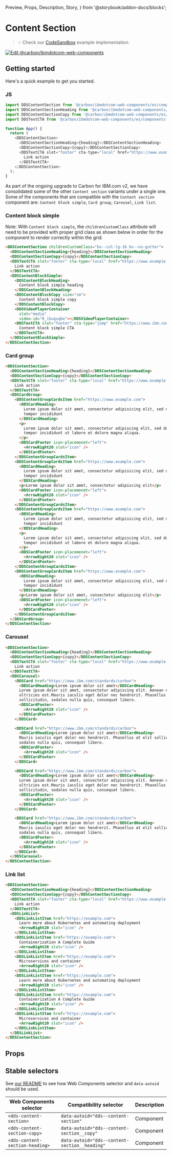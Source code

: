   Preview,
  Props,
  Description,
  Story,
} from '@storybook/addon-docs/blocks';

# Content Section

> 💡 Check our
> [CodeSandbox](https://githubbox.com/carbon-design-system/carbon-for-ibm-dotcom/tree/v1/packages/web-components/examples/codesandbox/components-react/content-section)
> example implementation.

[![Edit @carbon/ibmdotcom-web-components](https://codesandbox.io/static/img/play-codesandbox.svg)](https://githubbox.com/carbon-design-system/carbon-for-ibm-dotcom/tree/v1/packages/web-components/examples/codesandbox/components-react/content-section)

## Getting started

Here's a quick example to get you started.

### JS

```javascript
import DDSContentSection from '@carbon/ibmdotcom-web-components/es/components-react/content-section/content-section';
import DDSContentSectionHeading from '@carbon/ibmdotcom-web-components/es/components-react/content-section/content-section-heading';
import DDSContentSectionCopy from '@carbon/ibmdotcom-web-components/es/components-react/content-section/content-section-copy';
import DDSTextCTA from '@carbon/ibmdotcom-web-components/es/components-react/cta/text-cta';

function App() {
  return (
    <DDSContentSection>
      <DDSContentSectionHeading>{heading}</DDSContentSectionHeading>
      <DDSContentSectionCopy>{copy}</DDSContentSectionCopy>
      <DDSTextCTA slot="footer" cta-type="local" href="https://www.example.com">
        Link action
      </DDSTextCTA>
    </DDSContentSection>
  );
}
```

As part of the ongoing upgrade to Carbon for IBM.com v2, we have consolidated
some of the other `Content section` variants under a single one. Some of the
components that are compatible with the `Content section` component are:
`Content block simple`, `Card group`, `Carousel`, `Link list`.

### Content block simple

Note: With `Content block simple`, the `childrenCustomClass` attribute will need
to be provided with proper grid class as shown below in order for the component
to render correctly within the grid.

```html
<DDSContentSection childrenCustomClass="bx--col-lg-16 bx--no-gutter">
  <DDSContentSectionHeading>{heading}</DDSContentSectionHeading>
  <DDSContentSectionCopy>{copy}</DDSContentSectionCopy>
  <DDSTextCTA slot="footer" cta-type="local" href="https://www.example.com">
    Link action
  </DDSTextCTA>
  <DDSContentBlockSimple>
    <DDSContentBlockHeading>
      Content block simple heading
    </DDSContentBlockHeading>
    <DDSContentBlockCopy size="sm">
      Content block simple copy
    </DDSContentBlockCopy>
    <DDSVideoPlayerContainer
      slot="media"
      video-id="0_ibuqxqbe"></DDSVideoPlayerContainer>
    <DDSTextCTA slot="footer" cta-type="jump" href="https://www.ibm.com">
      Content block simple CTA
    </DDSTextCTA>
  </DDSContentBlockSimple>
</DDSContentSection>
```

### Card group

```html
<DDSContentSection>
  <DDSContentSectionHeading>{heading}</DDSContentSectionHeading>
  <DDSContentSectionCopy>{copy}</DDSContentSectionCopy>
  <DDSTextCTA slot="footer" cta-type="local" href="https://www.example.com">
    Link action
  </DDSTextCTA>
  <DDSCardGroup>
    <DDSContentGroupCardsItem href="https://www.example.com">
      <DDSCardHeading>
        Lorem ipsum dolor sit amet, consectetur adipisicing elit, sed do eiusmod
        tempor incididunt
      </DDSCardHeading>
      <p>
        Lorem ipsum dolor sit amet, consectetur adipiscing elit, sed do eiusmod
        tempor incididunt ut labore et dolore magna aliqua.
      </p>
      <DDSCardFooter icon-placemenet="left">
        <ArrowRight20 slot="icon" />
      </DDSCardFooter>
    </DDSContentGroupCardsItem>
    <DDSContentGroupCardsItem href="https://www.example.com">
      <DDSCardHeading>
        Lorem ipsum dolor sit amet, consectetur adipisicing elit, sed do eiusmod
        tempor incididunt
      </DDSCardHeading>
      <p>Lorem ipsum dolor sit amet, consectetur adipiscing elit</p>
      <DDSCardFooter icon-placemenet="left">
        <ArrowRight20 slot="icon" />
      </DDSCardFooter>
    </DDSContentGroupCardsItem>
    <DDSContentGroupCardsItem href="https://www.example.com">
      <DDSCardHeading>
        Lorem ipsum dolor sit amet, consectetur adipisicing elit, sed do eiusmod
        tempor incididunt
      </DDSCardHeading>
      <p>
        Lorem ipsum dolor sit amet, consectetur adipiscing elit, sed do eiusmod
        tempor incididunt ut labore et dolore magna aliqua.
      </p>
      <DDSCardFooter icon-placemenet="left">
        <ArrowRight20 slot="icon" />
      </DDSCardFooter>
    </DDSContentGroupCardsItem>
    <DDSContentGroupCardsItem href="https://www.example.com">
      <DDSCardHeading>
        Lorem ipsum dolor sit amet, consectetur adipisicing elit, sed do eiusmod
        tempor incididunt
      </DDSCardHeading>
      <p>Lorem ipsum dolor sit amet, consectetur adipiscing elit</p>
      <DDSCardFooter icon-placemenet="left">
        <ArrowRight20 slot="icon" />
      </DDSCardFooter>
    </DDSContentGroupCardsItem>
  </DDSCardGroup>
</DDSContentSection>
```

### Carousel

```html
<DDSContentSection>
  <DDSContentSectionHeading>{heading}</DDSContentSectionHeading>
  <DDSContentSectionCopy>{copy}</DDSContentSectionCopy>
  <DDSTextCTA slot="footer" cta-type="local" href="https://www.example.com">
    Link action
  </DDSTextCTA>
  <DDSCarousel>
    <DDSCard href="https://www.ibm.com/standards/carbon">
      <DDSCardHeading>Lorem ipsum dolor sit amet</DDSCardHeading>
      Lorem ipsum dolor sit amet, consectetur adipiscing elit. Aenean et
      ultricies est.Mauris iaculis eget dolor nec hendrerit. Phasellus at elit
      sollicitudin, sodales nulla quis, consequat libero.
      <DDSCardFooter>
        <ArrowRight20 slot="icon" />
      </DDSCardFooter>
    </DDSCard>

    <DDSCard href="https://www.ibm.com/standards/carbon">
      <DDSCardHeading>Lorem ipsum dolor sit amet</DDSCardHeading>
      Mauris iaculis eget dolor nec hendrerit. Phasellus at elit sollicitudin,
      sodales nulla quis, consequat libero.
      <DDSCardFooter>
        <ArrowRight20 slot="icon" />
      </DDSCardFooter>
    </DDSCard>

    <DDSCard href="https://www.ibm.com/standards/carbon">
      <DDSCardHeading>Lorem ipsum dolor sit amet</DDSCardHeading>
      Lorem ipsum dolor sit amet, consectetur adipiscing elit. Aenean et
      ultricies est.Mauris iaculis eget dolor nec hendrerit. Phasellus at elit
      sollicitudin, sodales nulla quis, consequat libero.
      <DDSCardFooter>
        <ArrowRight20 slot="icon" />
      </DDSCardFooter>
    </DDSCard>

    <DDSCard href="https://www.ibm.com/standards/carbon">
      <DDSCardHeading>Lorem ipsum dolor sit amet</DDSCardHeading>
      Mauris iaculis eget dolor nec hendrerit. Phasellus at elit sollicitudin,
      sodales nulla quis, consequat libero.
      <DDSCardFooter>
        <ArrowRight20 slot="icon" />
      </DDSCardFooter>
    </DDSCard>
  </DDSCarousel>
</DDSContentSection>
```

### Link list

```html
<DDSContentSection>
  <DDSContentSectionHeading>{heading}</DDSContentSectionHeading>
  <DDSContentSectionCopy>{copy}</DDSContentSectionCopy>
  <DDSTextCTA slot="footer" cta-type="local" href="https://www.example.com">
    Link action
  </DDSTextCTA>
  <DDSLinkList>
    <DDSLinkListItem href="https://example.com">
      Learn more about Kubernetes and automating deployment
      <ArrowRight20 slot="icon" />
    </DDSLinkListItem>
    <DDSLinkListItem href="https://example.com">
      Containerization A Complete Guide
      <ArrowRight20 slot="icon" />
    </DDSLinkListItem>
    <DDSLinkListItem href="https://example.com">
      Microservices and container
      <ArrowRight20 slot="icon" />
    </DDSLinkListItem>
    <DDSLinkListItem href="https://example.com">
      Learn more about Kubernetes and automating deployment
      <ArrowRight20 slot="icon" />
    </DDSLinkListItem>
    <DDSLinkListItem href="https://example.com">
      Containerization A Complete Guide
      <ArrowRight20 slot="icon" />
    </DDSLinkListItem>
    <DDSLinkListItem href="https://example.com">
      Microservices and container
      <ArrowRight20 slot="icon" />
    </DDSLinkListItem>
  </DDSLinkList>
</DDSContentSection>
```

## Props

<Props of={PropTypesRef} />

## Stable selectors

See
[our README](https://github.com/carbon-design-system/carbon-for-ibm-dotcom/tree/main/packages/web-components#stable-selectors-for-analytics-and-integratione2e-testing-in-web-components)
to see how Web Components selector and `data-autoid` should be used.

| Web Components selector         | Compatibility selector                        | Description |
| ------------------------------- | --------------------------------------------- | ----------- |
| `<dds-content-section>`         | `data-autoid="dds--content-section"`          | Component   |
| `<dds-content-section-copy>`    | `data-autoid="dds--content-section__copy"`    | Component   |
| `<dds-content-section-heading>` | `data-autoid="dds--content-section__heading"` | Component   |

<Description markdown={contributing} />
